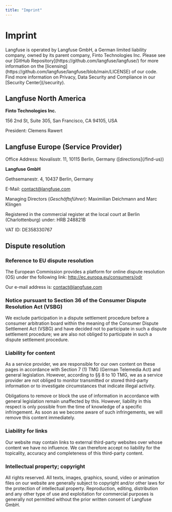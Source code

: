 ```yaml
---
title: "Imprint"
---
```



# Imprint

<Callout type="info">
  Langfuse is operated by Langfuse GmbH, a German limited liability company,
  owned by its parent company, Finto Technologies Inc. Please see our [GitHub
  Repository](https://github.com/langfuse/langfuse/) for more information on the
  [licensing](https://github.com/langfuse/langfuse/blob/main/LICENSE) of our
  code. Find more information on Privacy, Data Security and Compliance in our
  [Security Center](/security).
</Callout>

## Langfuse North America

**Finto Technologies Inc.**

156 2nd St, Suite 305, San Francisco, CA 94105, USA

President: Clemens Rawert

## Langfuse Europe (Service Provider)

<Callout type="info">
  Office Address: Novalisstr. 11, 10115 Berlin, Germany ([directions](/find-us))
</Callout>

**Langfuse GmbH**

Gethsemanestr. 4, 10437 Berlin, Germany

E-Mail: contact@langfuse.com

Managing Directors (_Geschäftsführer_): Maximilian Deichmann and Marc Klingen

Registered in the commercial register at the local court at Berlin (Charlottenburg) under: HRB 248821B

VAT ID: DE358330767

## Dispute resolution

### Reference to EU dispute resolution

The European Commission provides a platform for online dispute resolution (OS) under the following link: http://ec.europa.eu/consumers/odr

Our e-mail address is: contact@langfuse.com

### Notice pursuant to Section 36 of the Consumer Dispute Resolution Act (VSBG)

We exclude participation in a dispute settlement procedure before a consumer arbitration board within the meaning of the Consumer Dispute Settlement Act (VSBG) and have decided not to participate in such a dispute settlement procedure; we are also not obliged to participate in such a dispute settlement procedure.

### Liability for content

As a service provider, we are responsible for our own content on these pages in accordance with Section 7 (1) TMG (German Telemedia Act) and general legislation. However, according to §§ 8 to 10 TMG, we as a service provider are not obliged to monitor transmitted or stored third-party information or to investigate circumstances that indicate illegal activity.

Obligations to remove or block the use of information in accordance with general legislation remain unaffected by this. However, liability in this respect is only possible from the time of knowledge of a specific infringement. As soon as we become aware of such infringements, we will remove this content immediately.

### Liability for links

Our website may contain links to external third-party websites over whose content we have no influence. We can therefore accept no liability for the topicality, accuracy and completeness of this third-party content.

### Intellectual property; copyright

All rights reserved. All texts, images, graphics, sound, video or animation files on our website are generally subject to copyright and/or other laws for the protection of intellectual property. Reproduction, editing, distribution and any other type of use and exploitation for commercial purposes is generally not permitted without the prior written consent of Langfuse GmbH.
